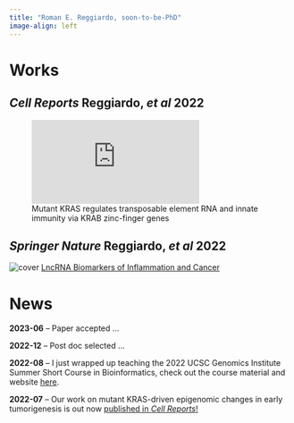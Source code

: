 ```yaml
---
title: "Roman E. Reggiardo, soon-to-be-PhD"
image-align: left
---
```


# Works


## *Cell Reports* Reggiardo, *et al* 2022

![Mutant KRAS regulates transposable element RNA and innate immunity via KRAB zinc-finger genes](https://www.cell.com/cell-reports/pdf/S2211-1247(22)00906-8.pdf)

## *Springer Nature* Reggiardo, *et al* 2022
![cover](lnc_chapter_cover.jpg.webp)
[LncRNA Biomarkers of Inflammation and Cancer](https://link.springer.com/chapter/10.1007/978-3-030-92034-0_7)



# News

**2023-06** -- Paper accepted ... 

**2022-12** -- Post doc selected ... 

**2022-08** -- I just wrapped up teaching the 2022 UCSC Genomics Institute Summer Short Course in Bioinformatics, check out the course material and website [here](https://rreggiar.github.io/ucsc_scbc_2022/).

**2022-07** -- Our work on mutant KRAS-driven epigenomic changes in early tumorigenesis is out now [published  in *Cell Reports*!](https://www.cell.com/cell-reports/fulltext/S2211-1247(22)00906-8)

